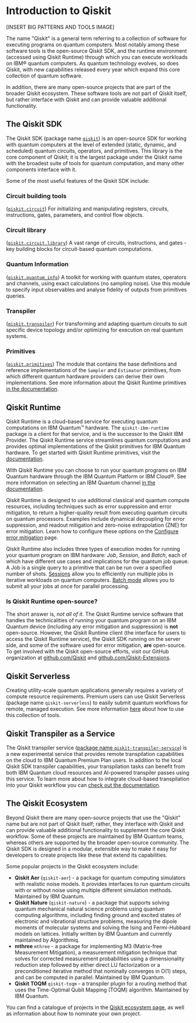 # Introduction to Qiskit

[INSERT BIG PATTERNS AND TOOLS IMAGE]


The name "Qiskit" is a general term referring to a collection of software for executing programs on quantum computers. Most notably among these software tools is the open-source Qiskit SDK, and the runtime environment (accessed using Qiskit Runtime) through which you can execute workloads on IBM&reg; quantum computers. As quantum technology evolves, so does Qiskit, with new capabilities released every year which expand this core collection of quantum software. 

In addition, there are many open-source projects that are part of the broader Qiskit ecosystem. These software tools are not part of Qiskit itself, but rather interface with Qiskit and can provide valuable additional functionality.


## The Qiskit SDK

The Qiskit SDK (package name [`qiskit`](https://pypi.org/project/qiskit/)) is an open-source SDK for working with quantum computers at the level of extended (static, dynamic, and scheduled) quantum circuits, operators, and primitives. This library is the core component of Qiskit; it is the largest package under the Qiskit name with the broadest suite of tools for quantum computation, and many other components interface with it.

Some of the most useful features of the Qiskit SDK include:

### Circuit building tools 
([`qiskit.circuit`](https://docs.quantum.ibm.com/api/qiskit/circuit))
For initializing and manipulating registers, circuits, instructions, gates, parameters, and control flow objects. 

### Circuit library 
([`qiskit.circuit.library`](https://docs.quantum.ibm.com/api/qiskit/circuit_library)) 
A vast range of circuits, instructions, and gates - key building blocks for circuit-based quantum computations.

### Quantum Information
([`qiskit.quantum_info`](https://docs.quantum.ibm.com/api/qiskit/quantum_info))
A toolkit for working with quantum states, operators and channels, using exact calculations (no sampling noise). Use this module to specify input observables and analyse fidelity of outputs from primitives queries.

### Transpiler 
([`qiskit.transpiler`](https://docs.quantum.ibm.com/api/qiskit/transpiler))
For transforming and adapting quantum circuits to suit specific device topology and/or optimizing for execution on real quantum systems.

### Primitives 
([`qiskit.primitives`](https://docs.quantum.ibm.com/api/qiskit/primitives))
The module that contains the base definitions and reference implementations of the `Sampler` and `Estimator` primitives, from which different quantum hardware providers can derive their own implementations. See more information about the Qiskit Runtime primitives [in the documentation](https://docs.quantum.ibm.com/run/primitives).


## Qiskit Runtime

Qiskit Runtime is a cloud-based service for executing quantum computations on IBM Quantum&trade; hardware. The `qiskit-ibm-runtime` package is a client for that service, and is the successor to the Qiskit IBM Provider. The Qiskit Runtime service streamlines quantum computations and provides optimal implementations of the Qiskit primitives for IBM Quantum hardware. To get started with Qiskit Runtime primitives, visit the [documentation](https://docs.quantum.ibm.com/run/primitives-get-started). 

With Qiskit Runtime you can choose to run your quantum programs on IBM Quantum hardware through the IBM Quantum Platform or IBM Cloud&reg;. See more information on selecting an IBM Quantum channel [in the documentation](https://docs.quantum.ibm.com/start/setup-channel).

Qiskit Runtime is designed to use additional classical and quantum compute resources, including techniques such as error suppression and error mitigation, to return a higher-quality result from executing quantum circuits on quantum processors. Examples include dynamical decoupling for error suppression, and readout mitigation and zero-noise extrapolation (ZNE) for error mitigation. Learn how to configure these options on the [Configure error mitigation](https://docs.quantum.ibm.com/run/configure-error-mitigation) page.


Qiskit Runtime also includes three types of execution modes for running your quantum program on IBM hardware: _Job_, _Session_, and _Batch_, each of which have different use cases and implications for the quantum job queue. A Job is a single query to a primitive that can be run over a specified number of shots. [Sessions](https://docs.quantum.ibm.com/run/sessions) allow you to efficiently run multiple jobs in iterative workloads on quantum computers. [Batch mode](https://docs.quantum.ibm.com/run/run-jobs-batch) allows you to submit all your jobs at once for parallel processing.

### Is Qiskit Runtime open-source?
The short answer is, _not all of it_. The Qiskit Runtime service software that handles the technicalities of running your quantum program on an IBM Quantum device (including any error mitigation and suppression) is **not** open-source. However, the Qiskit Runtime client (the interface for users to access the Qiskit Runtime service), the Qiskit SDK running on the server side, and some of the software used for error mitigation, **are** open-source.  To get involved with the Qiskit open-source efforts, visit our GitHub organization at [github.com/Qiskit](https://github.com/Qiskit) and [github.com/Qiskit-Extensions](https://github.com/Qiskit-Extensions/).


## Qiskit Serverless
Creating utility-scale quantum applications generally requires a variety of compute resource requirements. Premium users can use Qiskit Serverless (package name `qiskit-serverless`) to easily submit quantum workflows for remote, managed execution. See more information [here](https://docs.quantum.ibm.com/run/quantum-serverless) about how to use this collection of tools.


## Qiskit Transpiler as a Service
The Qiskit transpiler service ([package name `qiskit-transpiler-service`](https://pypi.org/project/qiskit-transpiler-service/)) is a new experimental service that provides remote transpilation capabilities on the cloud to IBM Quantum Premium Plan users. In addition to the local Qiskit SDK transpiler capabilities, your transpilation tasks can benefit from both IBM Quantum cloud resources and AI-powered transpiler passes using this service. To learn more about how to integrate cloud-based transpilation into your Qiskit workflow you can [check out the documentation](https://docs.quantum.ibm.com/transpile/qiskit-transpiler-service).


## The Qiskit Ecosystem

Beyond Qiskit there are many open-source projects that use the "Qiskit" name but are not part of Qiskit itself; rather, they interface with Qiskit and can provide valuable additional functionality to supplement the core Qiskit workflow. Some of these projects are maintained by IBM Quantum teams, whereas others are supported by the broader open-source community. The Qiskit SDK is designed in a modular, extensible way to make it easy for developers to create projects like these that extend its capabilities.

Some popular projects in the Qiskit ecosystem include:

- **Qiskit Aer** (`qiskit-aer`) - a package for quantum computing simulators with realistic noise models. It provides interfaces to run quantum circuits with or without noise using multiple different simulation methods. Maintained by IBM Quantum.
- **Qiskit Nature** (`qiskit-nature`) - a package that supports solving quantum mechanical natural science problems using quantum computing algorithms, including finding ground and excited states of electronic and vibrational structure problems, measuring the dipole moments of molecular systems and solving the Ising and Fermi-Hubbard models on lattices.  Initially written by IBM Quantum and currently maintained by Algorithmiq.
- **mthree** `mthree` - a package for implementing M3 (Matrix-free Measurement Mitigation), a measurement mitigation technique that solves for corrected measurement probabilities using a dimensionality reduction step followed by either direct LU factorization or a preconditioned iterative method that nominally converges in O(1) steps, and can be computed in parallel. Maintained by IBM Quantum.
- **Qiskit TOQM** `qiskit-toqm` - a transpiler plugin for a routing method that uses the Time-Optimal Qubit Mapping (TOQM) algorithm. Maintained by IBM Quantum.

You can find a catalogue of projects in the [Qiskit ecosystem page](https://qiskit.github.io/ecosystem/), as well as information about how to nominate your own project.
